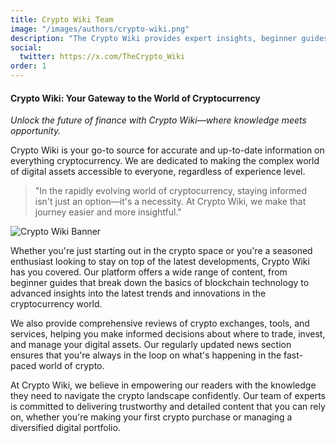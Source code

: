 ```yaml
---
title: Crypto Wiki Team
image: "/images/authors/crypto-wiki.png"
description: "The Crypto Wiki provides expert insights, beginner guides, and the latest news about cryptocurrency."
social:
  twitter: https://x.com/TheCrypto_Wiki
order: 1
---
```


#### Crypto Wiki: Your Gateway to the World of Cryptocurrency

_Unlock the future of finance with Crypto Wiki—where knowledge meets opportunity._

Crypto Wiki is your go-to source for accurate and up-to-date information on everything cryptocurrency. We are dedicated to making the complex world of digital assets accessible to everyone, regardless of experience level.

> "In the rapidly evolving world of cryptocurrency, staying informed isn't just an option—it's a necessity. At Crypto Wiki, we make that journey easier and more insightful."

![Crypto Wiki Banner](/images/logo.png)

Whether you're just starting out in the crypto space or you're a seasoned enthusiast looking to stay on top of the latest developments, Crypto Wiki has you covered. Our platform offers a wide range of content, from beginner guides that break down the basics of blockchain technology to advanced insights into the latest trends and innovations in the cryptocurrency world.

We also provide comprehensive reviews of crypto exchanges, tools, and services, helping you make informed decisions about where to trade, invest, and manage your digital assets. Our regularly updated news section ensures that you're always in the loop on what's happening in the fast-paced world of crypto.

At Crypto Wiki, we believe in empowering our readers with the knowledge they need to navigate the crypto landscape confidently. Our team of experts is committed to delivering trustworthy and detailed content that you can rely on, whether you're making your first crypto purchase or managing a diversified digital portfolio.
